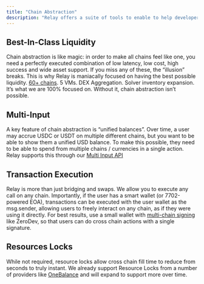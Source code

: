 ```yaml
---
title: "Chain Abstraction"
description: "Relay offers a suite of tools to enable to help developers build chain-abstracted UX"
---
```


## Best-In-Class Liquidity

Chain abstraction is like magic: in order to make all chains feel like one, you need a perfectly executed combination of low latency, low cost, high success and wide asset support. If you miss any of these, the “illusion” breaks. This is why Relay is maniacally focused on having the best possible liquidity. [60\+ chains](https://docs.relay.link/resources/supported-chains). 5 VMs. DEX Aggregation. Solver inventory expansion. It’s what we are 100% focused on. Without it, chain abstraction isn’t possible.

## Multi-Input

A key feature of chain abstraction is “unified balances”. Over time, a user may accrue USDC or USDT on multiple different chains, but you want to be able to show them a unified USD balance. To make this possible, they need to be able to spend from multiple chains / currencies in a single action. Relay supports this through our [Multi Input API](https://docs.relay.link/references/api/swap-multi-input)

## Transaction Execution

Relay is more than just bridging and swaps. We allow you to execute any call on any chain. Importantly, if the user has a smart wallet (or 7702-powered EOA), transactions can be executed with the user wallet as the msg.sender, allowing users to freely interact on any chain, as if they were using it directly. For best results, use a small wallet with [multi-chain signing](https://docs.zerodev.app/sdk/advanced/multi-chain-signing) like ZeroDev, so that users can do cross chain actions with a single signature.

## Resources Locks

While not required, resource locks allow cross chain fill time to reduce from seconds to truly instant. We already support Resource Locks from a number of providers like [OneBalance](https://www.onebalance.io/) and will expand to support more over time.
